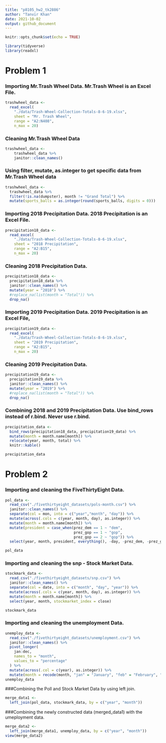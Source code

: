 ```yaml
---
title: "p8105_hw2_tk2886"
author: "Tanvir Khan"
date: 2021-10-02
output: github_document
---
```


```r
knitr::opts_chunk$set(echo = TRUE)

library(tidyverse)
library(readxl)
```

# Problem 1 

### Importing Mr.Trash Wheel Data. Mr.Trash Wheel is an Excel File. 
```r
trashwheel_data <- 
  read_excel(
    "./data/Trash-Wheel-Collection-Totals-8-6-19.xlsx",
    sheet = "Mr. Trash Wheel",
    range = "A2:N408",
    n_max = 20)
```

### Cleaning Mr.Trash Wheel Data
```r
trashwheel_data <-
    trashwheel_data %>%
    janitor::clean_names() 
```

### Using filter, mutate, as.integer to get specific data from Mr.Trash Wheel data
```r
trashwheel_data <-
  trashwheel_data %>%
  filter(!is.na(dumpster), month != "Grand Total") %>%
  mutate(sports_balls = as.integer(round(sports_balls, digits = 0)))
```


### Importing 2018 Precipitation Data. 2018 Precipitation is an Excel File. 
```r
precipitation18_data <-
  read_excel(
    "./data/Trash-Wheel-Collection-Totals-8-6-19.xlsx",
    sheet = "2018 Precipitation",
    range = "A2:B15",
    n_max = 20)
```


### Cleaning 2018 Precipitation Data.
```r
precipitation18_data <-
  precipitation18_data %>%
  janitor::clean_names() %>%
  mutate(year = "2018") %>%
  #replace_na(list(month = "Total")) %>%
  drop_na()
```

### Importing 2019 Precipitation Data. 2019 Precipitation is an Excel File, 
```r
precipitation19_data <-
  read_excel(
    "./data/Trash-Wheel-Collection-Totals-8-6-19.xlsx",
    sheet = "2019 Precipitation",
    range = "A2:B15",
    n_max = 20)
```

### Cleaning 2019 Precipitation Data.
```r
precipitation19_data <-
  precipitation19_data %>%
  janitor::clean_names() %>%
  mutate(year = "2019") %>%
  #replace_na(list(month = "Total")) %>%
  drop_na()
```


### Combining 2018 and 2019 Precipitation Data. Use bind_rows instead of r.bind. Never use r.bind. 
```r
precipitation_data <-
  bind_rows(precipitation18_data, precipitation19_data) %>%
  mutate(month = month.name[month]) %>%
  relocate(year, month, total) %>%
  knitr::kable()

precipitation_data
```


# Problem 2

### Importing and cleaning the FiveThirtyEight Data. 
```r
pol_data <- 
  read_csv("./fivethirtyeight_datasets/pols-month.csv") %>%
  janitor::clean_names() %>%
  separate(col = mon, into = c("year","month", "day")) %>%
  mutate(across(.cols = c(year, month, day), as.integer)) %>%
  mutate(month = month.name[month]) %>%
  mutate(president = case_when(prez_dem == 1 ~ "dem", 
                               prez_gop == 1 ~ "gop",
                               prez_gop == 2 ~ "gop")) %>%
  select(year, month, president, everything(), -day, -prez_dem, -prez_gop)

pol_data
```

### Importing and cleaning the snp - Stock Market Data.
```r
stockmark_data <-
  read_csv("./fivethirtyeight_datasets/snp.csv") %>%
  janitor::clean_names() %>%
  separate(col = date, into = c("month", "day", "year")) %>%
  mutate(across(.cols = c(year, month, day), as.integer)) %>%
  mutate(month = month.name[month]) %>%
  select(year, month, stockmarket_index = close)

stockmark_data
```

### Importing and cleaning the unemployment Data.
```r
unemploy_data <-
  read_csv("./fivethirtyeight_datasets/unemployment.csv") %>%
  janitor::clean_names() %>%
  pivot_longer(
    jan:dec,
    names_to = "month",
    values_to = "percentage"
  ) %>%
  mutate(across(.col = c(year), as.integer)) %>%
  mutate(month = recode(month, "jan" = "January", "feb" = "February", "mar" = "March", "apr" = "April", "may" = "May", "jun" = "June",                                "jul" = "July", "aug" = "August", "sep" = "September", "oct" = "October", "nov" = "November", "dec" =                                  "December"))
unemploy_data
```


###Combining the Poll and Stock Market Data by using left join. 
```r
merge_data1 <-
  left_join(pol_data, stockmark_data, by = c("year", "month"))
```



###Combining the newly constructed data (merged_data1) with the umeployment data. 
```r
merge_data2 <-
  left_join(merge_data1, unemploy_data, by = c("year", "month"))
view(merge_data2)
```
